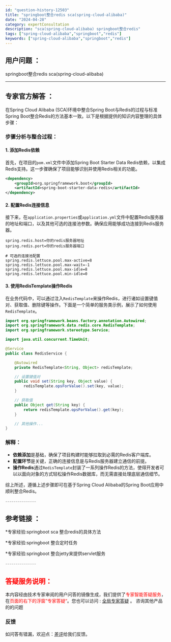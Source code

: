 ```yaml
---
id: "question-history-12503"
title: "springboot整合redis sca(spring-cloud-alibaba)"
date: "2024-04-28"
category: expertConsultation
description: "sca(spring-cloud-alibaba) springboot整合redis"
tags: ["spring-cloud-alibaba","springboot","redis"]
keywords: ["spring-cloud-alibaba","springboot","redis"]
---
```


## 用户问题 ： 
 springboot整合redis sca(spring-cloud-alibaba) 

---------------
## 专家官方解答 ：

在Spring Cloud Alibaba (SCA)环境中整合Spring Boot与Redis的过程与标准Spring Boot整合Redis的方法基本一致。以下是根据提供的知识内容整理的具体步骤：

### 步骤分析与整合过程：

#### 1. 添加Redis依赖
首先，在项目的`pom.xml`文件中添加Spring Boot Starter Data Redis依赖，以集成Redis支持。这一步骤确保了项目能够识别并使用Redis相关的功能。

```xml
<dependency>
    <groupId>org.springframework.boot</groupId>
    <artifactId>spring-boot-starter-data-redis</artifactId>
</dependency>
```

#### 2. 配置Redis连接信息
接下来，在`application.properties`或`application.yml`文件中配置Redis服务器的地址和端口，以及其他可选的连接池参数。确保应用能够成功连接到Redis服务器。

```properties
spring.redis.host=你的redis服务器地址
spring.redis.port=你的redis服务器端口

# 可选的连接池配置
spring.redis.lettuce.pool.max-active=8
spring.redis.lettuce.pool.max-wait=-1
spring.redis.lettuce.pool.max-idle=8
spring.redis.lettuce.pool.min-idle=0
```

#### 3. 使用RedisTemplate操作Redis
在业务代码中，可以通过注入`RedisTemplate`来操作Redis，进行诸如设置键值对、获取值、删除键等操作。下面是一个简单的服务类示例，展示了如何使用`RedisTemplate`。

```java
import org.springframework.beans.factory.annotation.Autowired;
import org.springframework.data.redis.core.RedisTemplate;
import org.springframework.stereotype.Service;

import java.util.concurrent.TimeUnit;

@Service
public class RedisService {

    @Autowired
    private RedisTemplate<String, Object> redisTemplate;

    // 设置键值对
    public void set(String key, Object value) {
        redisTemplate.opsForValue().set(key, value);
    }

    // 获取值
    public Object get(String key) {
        return redisTemplate.opsForValue().get(key);
    }

    // 其他操作...
}
```

### 解释：
- **依赖添加**是基础，确保了项目构建时能够拉取到必需的Redis客户端库。
- **配置环节**是关键，正确的连接信息是与Redis服务器建立通信的前提。
- **操作Redis**通过`RedisTemplate`封装了一系列操作Redis的方法，使得开发者可以以面向对象的方式轻松操作Redis数据库，而无需直接处理底层通信细节。

综上所述，遵循上述步骤即可在基于Spring Cloud Alibaba的Spring Boot应用中顺利整合Redis。


<font color="#949494">---------------</font> 


## 参考链接 ：

*专家经验:springboot sca 整合redis的具体方法 
 
 *专家经验:springboot 整合定时任务 
 
 *专家经验:springboot 整合jetty来提供servlet服务 


 <font color="#949494">---------------</font> 
 


## <font color="#FF0000">答疑服务说明：</font> 

本内容经由技术专家审阅的用户问答的镜像生成，我们提供了<font color="#FF0000">专家智能答疑服务</font>，在<font color="#FF0000">页面的右下的浮窗”专家答疑“</font>。您也可以访问 : [全局专家答疑](https://opensource.alibaba.com/chatBot) 。 咨询其他产品的的问题

### 反馈
如问答有错漏，欢迎点：[差评](https://ai.nacos.io/user/feedbackByEnhancerGradePOJOID?enhancerGradePOJOId=12596)给我们反馈。
